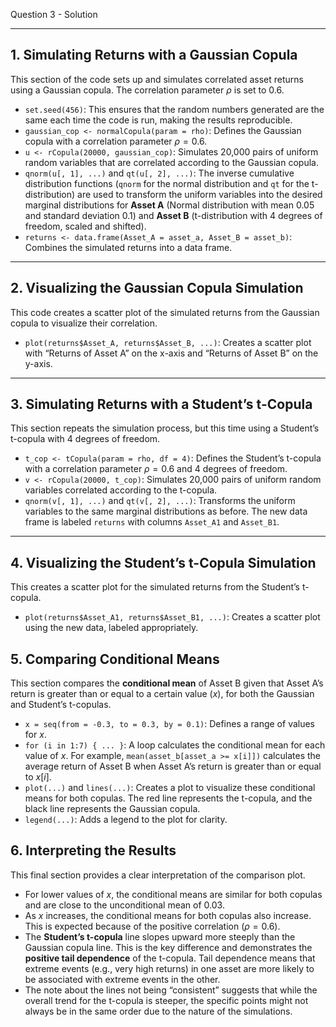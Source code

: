 Question 3 - Solution

---

## 1. Simulating Returns with a Gaussian Copula

This section of the code sets up and simulates correlated asset returns using a Gaussian copula. The correlation parameter $\rho$ is set to 0.6.

* `set.seed(456)`: This ensures that the random numbers generated are the same each time the code is run, making the results reproducible.
* `gaussian_cop <- normalCopula(param = rho)`: Defines the Gaussian copula with a correlation parameter $\rho = 0.6$.
* `u <- rCopula(20000, gaussian_cop)`: Simulates 20,000 pairs of uniform random variables that are correlated according to the Gaussian copula.
* `qnorm(u[, 1], ...)` and `qt(u[, 2], ...)`: The inverse cumulative distribution functions (`qnorm` for the normal distribution and `qt` for the t-distribution) are used to transform the uniform variables into the desired marginal distributions for **Asset A** (Normal distribution with mean 0.05 and standard deviation 0.1) and **Asset B** (t-distribution with 4 degrees of freedom, scaled and shifted).
* `returns <- data.frame(Asset_A = asset_a, Asset_B = asset_b)`: Combines the simulated returns into a data frame.

---

## 2. Visualizing the Gaussian Copula Simulation

This code creates a scatter plot of the simulated returns from the Gaussian copula to visualize their correlation.

* `plot(returns$Asset_A, returns$Asset_B, ...)`: Creates a scatter plot with "Returns of Asset A" on the x-axis and "Returns of Asset B" on the y-axis.


---

## 3. Simulating Returns with a Student's t-Copula

This section repeats the simulation process, but this time using a Student's t-copula with 4 degrees of freedom.

* `t_cop <- tCopula(param = rho, df = 4)`: Defines the Student's t-copula with a correlation parameter $\rho = 0.6$ and 4 degrees of freedom.
* `v <- rCopula(20000, t_cop)`: Simulates 20,000 pairs of uniform random variables correlated according to the t-copula.
* `qnorm(v[, 1], ...)` and `qt(v[, 2], ...)`: Transforms the uniform variables to the same marginal distributions as before. The new data frame is labeled `returns` with columns `Asset_A1` and `Asset_B1`.

---

## 4. Visualizing the Student's t-Copula Simulation

This creates a scatter plot for the simulated returns from the Student's t-copula.

* `plot(returns$Asset_A1, returns$Asset_B1, ...)`: Creates a scatter plot using the new data, labeled appropriately.

## 5. Comparing Conditional Means

This section compares the **conditional mean** of Asset B given that Asset A's return is greater than or equal to a certain value ($x$), for both the Gaussian and Student's t-copulas.

* `x = seq(from = -0.3, to = 0.3, by = 0.1)`: Defines a range of values for $x$.
* `for (i in 1:7) { ... }`: A loop calculates the conditional mean for each value of $x$. For example, `mean(asset_b[asset_a >= x[i]])` calculates the average return of Asset B when Asset A's return is greater than or equal to $x[i]$.
* `plot(...)` and `lines(...)`: Creates a plot to visualize these conditional means for both copulas. The red line represents the t-copula, and the black line represents the Gaussian copula.
* `legend(...)`: Adds a legend to the plot for clarity.

## 6. Interpreting the Results

This final section provides a clear interpretation of the comparison plot.

* For lower values of $x$, the conditional means are similar for both copulas and are close to the unconditional mean of 0.03.
* As $x$ increases, the conditional means for both copulas also increase. This is expected because of the positive correlation ($\rho = 0.6$).
* The **Student's t-copula** line slopes upward more steeply than the Gaussian copula line. This is the key difference and demonstrates the **positive tail dependence** of the t-copula. Tail dependence means that extreme events (e.g., very high returns) in one asset are more likely to be associated with extreme events in the other.
* The note about the lines not being "consistent" suggests that while the overall trend for the t-copula is steeper, the specific points might not always be in the same order due to the nature of the simulations.